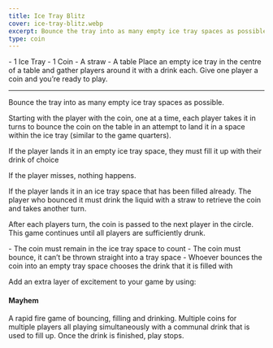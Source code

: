 ```yaml
---
title: Ice Tray Blitz
cover: ice-tray-blitz.webp
excerpt: Bounce the tray into as many empty ice tray spaces as possible.
type: coin
---
```


<GameHero
  cover="/BeerGoggleGames/images/ice-tray-blitz.webp"
  alt="Ice Tray Blitz"
/>

<GameSection title="Equipment" icon="/BeerGoggleGames/images/liquor.webp">
-   1 Ice Tray
-   1 Coin
-   A straw
-   A table
</GameSection>

<GameSection title="Setup" icon="/BeerGoggleGames/images/settings.webp">
Place an empty ice tray in the centre of a table and gather players around it with a drink each. Give one player a coin and you’re ready to play.

* * *
</GameSection>

<GameSection title="Aim of the Game" icon="/BeerGoggleGames/images/target.webp">
<p>Bounce the tray into as many empty ice tray spaces as possible.</p>
</GameSection>

<GameSection title="How to Play" icon="/BeerGoggleGames/images/question.webp">
Starting with the player with the coin, one at a time, each player takes it in turns to bounce the coin on the table in an attempt to land it in a space within the ice tray (similar to the game quarters).

If the player lands it in an empty ice tray space, they must fill it up with their drink of choice

If the player misses, nothing happens.

If the player lands it in an ice tray space that has been filled already. The player who bounced it must drink the liquid with a straw to retrieve the coin and takes another turn.

After each players turn, the coin is passed to the next player in the circle. This game continues until all players are sufficiently drunk.
</GameSection>

<GameSection title="Rules" icon="/BeerGoggleGames/images/rules.webp">
-   The coin must remain in the ice tray space to count
-   The coin must bounce, it can’t be thrown straight into a tray space
-   Whoever bounces the coin into an empty tray space chooses the drink that it is filled with
</GameSection>

<GameSection title="Special Edition" icon="/BeerGoggleGames/images/special.webp">

<p>Add an extra layer of excitement to your game by using:</p>

<h4>Mayhem</h4>

<p>A rapid fire game of bouncing, filling and drinking. Multiple coins for multiple players all playing simultaneously with a communal drink that is used to fill up. Once the drink is finished, play stops.</p>
</GameSection>

<ShareButtons title="Ice Tray Blitz" />

<FeedbackCard>
</FeedbackCard>
